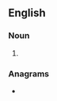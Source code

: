 {{also|Springers}}
==English==

===Noun===
{{head|en|noun form}}

# {{plural of|springer|lang=en}}

===Anagrams===
* {{anagrams|en|a=eginprrss|resprings}}